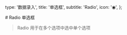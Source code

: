   type: '数据录入',
  title: '单选框',
  subtitle: 'Radio',
  icon: '◉',
};

<Box>
# Radio 单选框

> Radio 用于在多个选项中选中单个选项

<SandboxGroup name="radio" />
</Box>
<Box text={api} />
